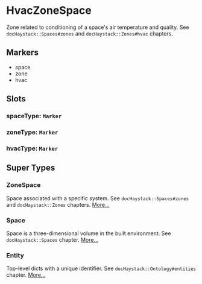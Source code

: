 # HvacZoneSpace
Zone related to conditioning of a space&#39;s air temperature and quality.
See `docHaystack::Spaces#zones` and `docHaystack::Zones#hvac` chapters.
## Markers
- space
- zone
- hvac

## Slots

### spaceType: `Marker`

### zoneType: `Marker`

### hvacType: `Marker`


## Super Types
### ZoneSpace
Space associated with a specific system.
See `docHaystack::Spaces#zones` and `docHaystack::Zones` chapters. 
[More...](./ZoneSpace)

### Space
Space is a three-dimensional volume in the built environment.
See `docHaystack::Spaces` chapter. 
[More...](./Space)

### Entity
Top-level dicts with a unique identifier.
See `docHaystack::Ontology#entities` chapter. 
[More...](./Entity)


